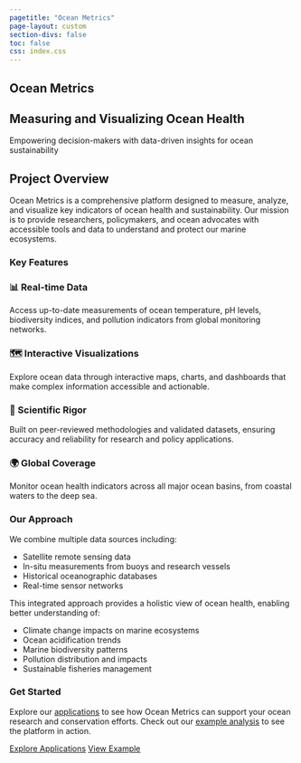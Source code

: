 ```yaml
---
pagetitle: "Ocean Metrics"
page-layout: custom
section-divs: false
toc: false
css: index.css
---
```


::: {.hero-banner}
::: {.hero-content}
# Ocean Metrics

## Measuring and Visualizing Ocean Health

Empowering decision-makers with data-driven insights for ocean sustainability
:::
:::

::: {.content-section}
## Project Overview

Ocean Metrics is a comprehensive platform designed to measure, analyze, and visualize key indicators of ocean health and sustainability. Our mission is to provide researchers, policymakers, and ocean advocates with accessible tools and data to understand and protect our marine ecosystems.

### Key Features

::: {.features-grid}
::: {.feature-card}
### 📊 Real-time Data
Access up-to-date measurements of ocean temperature, pH levels, biodiversity indices, and pollution indicators from global monitoring networks.
:::

::: {.feature-card}
### 🗺️ Interactive Visualizations
Explore ocean data through interactive maps, charts, and dashboards that make complex information accessible and actionable.
:::

::: {.feature-card}
### 🔬 Scientific Rigor
Built on peer-reviewed methodologies and validated datasets, ensuring accuracy and reliability for research and policy applications.
:::

::: {.feature-card}
### 🌍 Global Coverage
Monitor ocean health indicators across all major ocean basins, from coastal waters to the deep sea.
:::
:::

### Our Approach

We combine multiple data sources including:

- Satellite remote sensing data
- In-situ measurements from buoys and research vessels
- Historical oceanographic databases
- Real-time sensor networks

This integrated approach provides a holistic view of ocean health, enabling better understanding of:

- Climate change impacts on marine ecosystems
- Ocean acidification trends
- Marine biodiversity patterns
- Pollution distribution and impacts
- Sustainable fisheries management

### Get Started

Explore our [applications](applications.qmd) to see how Ocean Metrics can support your ocean research and conservation efforts. Check out our [example analysis](examples/ocean-temperature.qmd) to see the platform in action.
:::

::: {.cta-section}
[Explore Applications](applications.qmd){.btn .btn-primary .btn-lg}
[View Example](examples/ocean-temperature.qmd){.btn .btn-outline-primary .btn-lg}
:::
